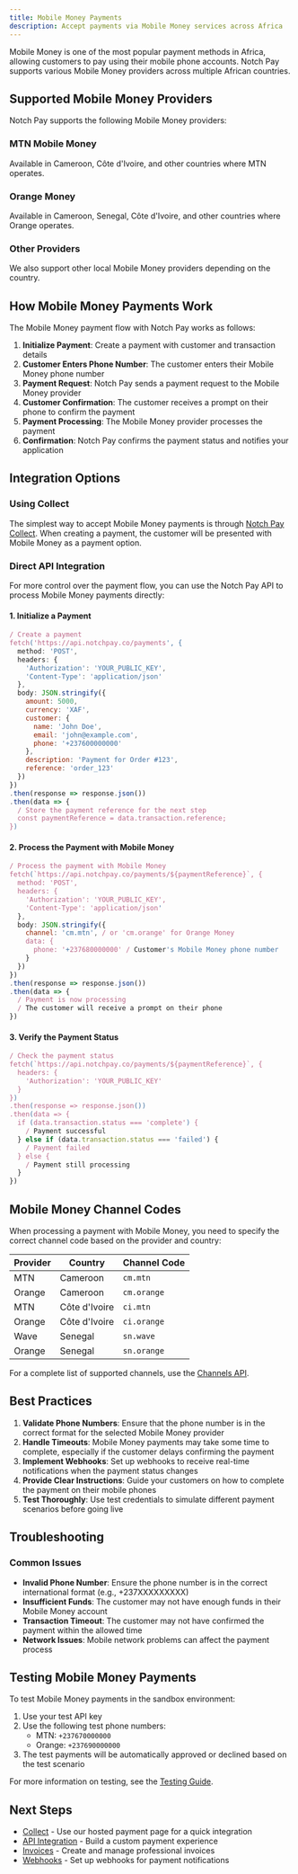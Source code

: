 ```yaml
---
title: Mobile Money Payments
description: Accept payments via Mobile Money services across Africa
---
```


Mobile Money is one of the most popular payment methods in Africa, allowing customers to pay using their mobile phone accounts. Notch Pay supports various Mobile Money providers across multiple African countries.

## Supported Mobile Money Providers

Notch Pay supports the following Mobile Money providers:

<div className="grid grid-cols-1 md:grid-cols-3 gap-4 mt-6">
  <div className="border rounded-lg p-4 hover:shadow-md transition-shadow">
    <h3 className="text-md font-semibold mb-2">MTN Mobile Money</h3>
    <p className="text-sm">Available in Cameroon, Côte d'Ivoire, and other countries where MTN operates.</p>
  </div>
  <div className="border rounded-lg p-4 hover:shadow-md transition-shadow">
    <h3 className="text-md font-semibold mb-2">Orange Money</h3>
    <p className="text-sm">Available in Cameroon, Senegal, Côte d'Ivoire, and other countries where Orange operates.</p>
  </div>
  <div className="border rounded-lg p-4 hover:shadow-md transition-shadow">
    <h3 className="text-md font-semibold mb-2">Other Providers</h3>
    <p className="text-sm">We also support other local Mobile Money providers depending on the country.</p>
  </div>
</div>

## How Mobile Money Payments Work

The Mobile Money payment flow with Notch Pay works as follows:

1. **Initialize Payment**: Create a payment with customer and transaction details
2. **Customer Enters Phone Number**: The customer enters their Mobile Money phone number
3. **Payment Request**: Notch Pay sends a payment request to the Mobile Money provider
4. **Customer Confirmation**: The customer receives a prompt on their phone to confirm the payment
5. **Payment Processing**: The Mobile Money provider processes the payment
6. **Confirmation**: Notch Pay confirms the payment status and notifies your application

## Integration Options

### Using Collect

The simplest way to accept Mobile Money payments is through [Notch Pay Collect](/accept-payments/collect). When creating a payment, the customer will be presented with Mobile Money as a payment option.

### Direct API Integration

For more control over the payment flow, you can use the Notch Pay API to process Mobile Money payments directly:

#### 1. Initialize a Payment

```javascript
/ Create a payment
fetch('https://api.notchpay.co/payments', {
  method: 'POST',
  headers: {
    'Authorization': 'YOUR_PUBLIC_KEY',
    'Content-Type': 'application/json'
  },
  body: JSON.stringify({
    amount: 5000,
    currency: 'XAF',
    customer: {
      name: 'John Doe',
      email: 'john@example.com',
      phone: '+237600000000'
    },
    description: 'Payment for Order #123',
    reference: 'order_123'
  })
})
.then(response => response.json())
.then(data => {
  / Store the payment reference for the next step
  const paymentReference = data.transaction.reference;
})
```

#### 2. Process the Payment with Mobile Money

```javascript
/ Process the payment with Mobile Money
fetch(`https://api.notchpay.co/payments/${paymentReference}`, {
  method: 'POST',
  headers: {
    'Authorization': 'YOUR_PUBLIC_KEY',
    'Content-Type': 'application/json'
  },
  body: JSON.stringify({
    channel: 'cm.mtn', / or 'cm.orange' for Orange Money
    data: {
      phone: '+237680000000' / Customer's Mobile Money phone number
    }
  })
})
.then(response => response.json())
.then(data => {
  / Payment is now processing
  / The customer will receive a prompt on their phone
})
```

#### 3. Verify the Payment Status

```javascript
/ Check the payment status
fetch(`https://api.notchpay.co/payments/${paymentReference}`, {
  headers: {
    'Authorization': 'YOUR_PUBLIC_KEY'
  }
})
.then(response => response.json())
.then(data => {
  if (data.transaction.status === 'complete') {
    / Payment successful
  } else if (data.transaction.status === 'failed') {
    / Payment failed
  } else {
    / Payment still processing
  }
})
```

## Mobile Money Channel Codes

When processing a payment with Mobile Money, you need to specify the correct channel code based on the provider and country:

| Provider | Country | Channel Code |
|----------|---------|--------------|
| MTN | Cameroon | `cm.mtn` |
| Orange | Cameroon | `cm.orange` |
| MTN | Côte d'Ivoire | `ci.mtn` |
| Orange | Côte d'Ivoire | `ci.orange` |
| Wave | Senegal | `sn.wave` |
| Orange | Senegal | `sn.orange` |

For a complete list of supported channels, use the [Channels API](/api/resources#list-payment-channels).

## Best Practices

1. **Validate Phone Numbers**: Ensure that the phone number is in the correct format for the selected Mobile Money provider
2. **Handle Timeouts**: Mobile Money payments may take some time to complete, especially if the customer delays confirming the payment
3. **Implement Webhooks**: Set up webhooks to receive real-time notifications when the payment status changes
4. **Provide Clear Instructions**: Guide your customers on how to complete the payment on their mobile phones
5. **Test Thoroughly**: Use test credentials to simulate different payment scenarios before going live

## Troubleshooting

### Common Issues

- **Invalid Phone Number**: Ensure the phone number is in the correct international format (e.g., +237XXXXXXXXX)
- **Insufficient Funds**: The customer may not have enough funds in their Mobile Money account
- **Transaction Timeout**: The customer may not have confirmed the payment within the allowed time
- **Network Issues**: Mobile network problems can affect the payment process

## Testing Mobile Money Payments

To test Mobile Money payments in the sandbox environment:

1. Use your test API key
2. Use the following test phone numbers:
   - MTN: `+237670000000`
   - Orange: `+237690000000`
3. The test payments will be automatically approved or declined based on the test scenario

For more information on testing, see the [Testing Guide](/testing).

## Next Steps

- [Collect](/accept-payments/collect) - Use our hosted payment page for a quick integration
- [API Integration](/accept-payments/api-integration) - Build a custom payment experience
- [Invoices](/accept-payments/invoices) - Create and manage professional invoices
- [Webhooks](/webhooks) - Set up webhooks for payment notifications